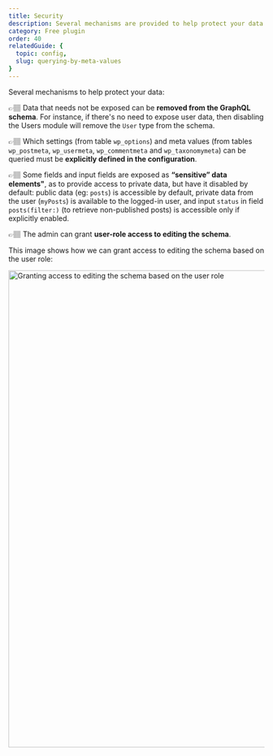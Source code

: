 ```yaml
---
title: Security
description: Several mechanisms are provided to help protect your data.
category: Free plugin
order: 40
relatedGuide: {
  topic: config,
  slug: querying-by-meta-values
}
---
```


Several mechanisms to help protect your data:

👉🏽 Data that needs not be exposed can be **removed from the GraphQL schema**. For instance, if there's no need to expose user data, then disabling the Users module will remove the `User` type from the schema.

👉🏽 Which settings (from table `wp_options`) and meta values (from tables `wp_postmeta`, `wp_usermeta`, `wp_commentmeta` and `wp_taxonomymeta`) can be queried must be **explicitly defined in the configuration**.

👉🏽 Some fields and input fields are exposed as **“sensitive” data elements"**, as to provide access to private data, but have it disabled by default: public data (eg: `posts`) is accessible by default, private data from the user (`myPosts`) is available to the logged-in user, and input `status` in field `posts(filter:)` (to retrieve non-published posts) is accessible only if explicitly enabled.

👉🏽 The admin can grant **user-role access to editing the schema**.

This image shows how we can grant access to editing the schema based on the user role:

<Image
  src="/assets/guides/upstream/settings-schema-editing-access.png"
  width="1024"
  height="940"
  alt="Granting access to editing the schema based on the user role"
  caption="Granting access to editing the schema based on the user role"
/>
